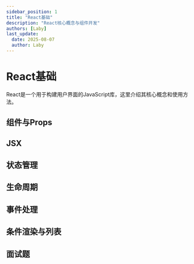 ```yaml
---
sidebar_position: 1
title: "React基础"
description: "React核心概念与组件开发"
authors: [Laby]
last_update:
  date: 2025-08-07
  author: Laby
---
```


# React基础

React是一个用于构建用户界面的JavaScript库，这里介绍其核心概念和使用方法。

## 组件与Props

## JSX

## 状态管理

## 生命周期

## 事件处理

## 条件渲染与列表

## 面试题 